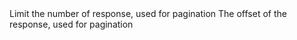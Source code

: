 <ParamField query="limit" type="string" default="none">
  Limit the number of response, used for pagination
</ParamField>
<ParamField query="offset" type="string" default="none">
  The offset of the response, used for pagination
</ParamField>
